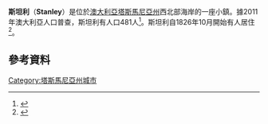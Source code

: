 '''斯坦利'''（'''Stanley'''）是位於[[澳大利亞|澳大利亞]][[塔斯馬尼亞州|塔斯馬尼亞州]]西北部海岸的一座小鎮。據2011年澳大利亞人口普查，斯坦利有人口481人<ref name="ABS">{{Census 2011 AUS|id=SSC60353|name=Stanley (State Suburb)|accessdate=3 November 2015|quick=on}}</ref>。斯坦利自1826年10月開始有人居住<ref name="Australian Places">{{cite web|url=http://www.arts.monash.edu.au/ncas/multimedia/gazetteer/list/stanley.html |archiveurl=https://web.archive.org/web/20050306194054/http://www.arts.monash.edu.au/ncas/multimedia/gazetteer/list/stanley.html |title=Stanley, Tasmania |archivedate=2005-03-06 |work=Australian Places |publisher=Monash University |deadurl=yes }}</ref>。
==參考資料==
{{reflist}}
[[Category:塔斯馬尼亞州城市|Category:塔斯馬尼亞州城市]]